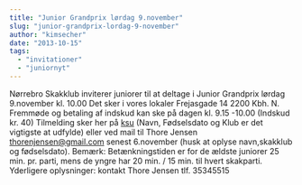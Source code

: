 ```yaml
---
title: "Junior Grandprix lørdag 9.november"
slug: "junior-grandprix-lordag-9-november"
author: "kimsecher"
date: "2013-10-15"
tags: 
  - "invitationer"
  - "juniornyt"
---
```


Nørrebro Skakklub inviterer juniorer til at deltage i Junior Grandprix lørdag 9.november kl. 10.00 Det sker i vores lokaler Frejasgade 14 2200 Kbh. N. Fremmøde og betaling af indskud kan ske på dagen kl. 9.15 -10.00 (Indskud kr. 40) Tilmelding sker her på [ksu](http://ksu.dk/kalender/dotnet/viskalender.aspx?id=1271) (Navn, Fødselsdato og Klub er det vigtigste at udfylde) eller ved mail til Thore Jensen thorenjensen@gmail.com senest 6.november (husk at oplyse navn,skakklub og fødselsdato). Bemærk: Betænkningstiden er for de ældste juniorer 25 min. pr. parti, mens de yngre har 20 min. / 15 min. til hvert skakparti. Yderligere oplysninger: kontakt Thore Jensen tlf. 35345515
